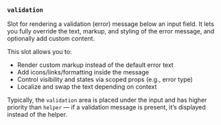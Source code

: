 ### `validation`

Slot for rendering a validation (error) message below an input field. It lets you fully override the text, markup, and styling of the error message, and optionally add custom content.

This slot allows you to:
- Render custom markup instead of the default error text
- Add icons/links/formatting inside the message
- Control visibility and states via scoped props (e.g., error type)
- Localize and swap the text depending on context

Typically, the `validation` area is placed under the input and has higher priority than `helper` — if a validation message is present, it’s displayed instead of the helper.

